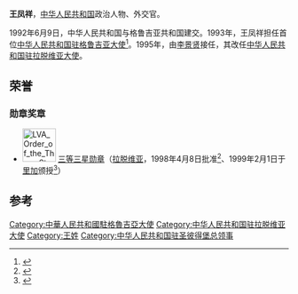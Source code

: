 '''王凤祥'''，[[中华人民共和国|中华人民共和国]]政治人物、外交官。

1992年6月9日，中华人民共和国与格鲁吉亚共和国建交。1993年，王凤祥担任首位[[中国驻格鲁吉亚大使列表|中华人民共和国驻格鲁吉亚大使]]<ref>{{cite web|author=中华人民共和国外交部|title=中国驻格鲁吉亚历任大使|url=http://www.mfa.gov.cn/chn/pds/ziliao/wjrw/2167/2171/t9226.htm|publisher=中华人民共和国外交部|accessdate=2012-03-03}}</ref>。1995年，由[[李景贤|李景贤]]接任，其改任[[中国驻拉脱维亚大使列表|中华人民共和国驻拉脱维亚大使]]。

==荣誉==
===勋章奖章===
* [[File:LVA_Order_of_the_Three_Stars_-_Commander_BAR.png|60px]] [[三星勋章|三等三星勋章]]（[[拉脱维亚|拉脱维亚]]，1998年4月8日批准<ref>{{lv}}{{cite web |title=Latvijas Triju Zvaigznu Ordenis 1994-2004 |url=http://www.president.lv/images/modules/items/PDF/item_1543_ordenis.pdf |publisher=Latvijas Valsts Prezidents |date=2004 |accessdate=2021-08-12 |archive-date=2016-03-03 |archive-url=https://web.archive.org/web/20160303234815/http://www.president.lv/images/modules/items/PDF/item_1543_ordenis.pdf |dead-url=yes }}</ref>、1999年2月1日于[[里加|里加]]颁授<ref>{{cite news |author=王宪举 |title=拉脱维亚：中国大使荣获三星勋章 |url=https://www.gmw.cn/01gmrb/1999-02/07/GB/17961%5EGM3-0708.HTM |newspaper=光明日报 |date=1999-02-07 |accessdate=2021-08-12 |archive-date=2021-08-12 |archive-url=https://web.archive.org/web/20210812110651/https://www.gmw.cn/01gmrb/1999-02/07/GB/17961%5EGM3-0708.HTM |dead-url=yes }}</ref>）

== 参考 ==
{{reflist}}
{{start box}}
{{s-dip}}
{{succession box|首任|[[李景贤|李景贤]]|[[中国驻格鲁吉亚大使列表|中华人民共和国驻格鲁吉亚大使]]|1993年-1995年2月}}
{{succession box|[[唐龙彬|唐龙彬]]|[[姚培生|姚培生]]|[[中国驻拉脱维亚大使列表|中华人民共和国驻拉脱维亚大使]]|1995年3月-1998年3月}}
{{end box}}
{{中国政治人物小作品}}

[[Category:中華人民共和國駐格魯吉亞大使|Category:中華人民共和國駐格魯吉亞大使]]
[[Category:中华人民共和国驻拉脱维亚大使|Category:中华人民共和国驻拉脱维亚大使]]
[[Category:王姓|Category:王姓]]
[[Category:中华人民共和国驻圣彼得堡总领事|Category:中华人民共和国驻圣彼得堡总领事]]